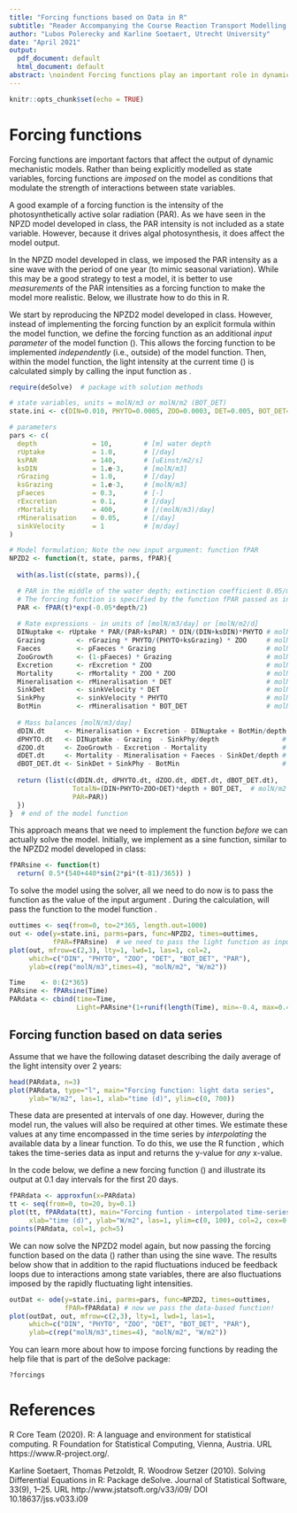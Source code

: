 ```yaml
---
title: "Forcing functions based on Data in R"
subtitle: "Reader Accompanying the Course Reaction Transport Modelling in the Hydrosphere"
author: "Lubos Polerecky and Karline Soetaert, Utrecht University"
date: "April 2021"
output:
  pdf_document: default
  html_document: default
abstract: \noindent Forcing functions play an important role in dynamic models. Here we show how to implement in R a forcing function that is based on a time-series data set rather than an explicit function of time. We illustrate this using the NPZD model, where we impose interpolated time-series measurements of light intensity as the forcing function modulating photosynthetic nitrogen uptake by phytoplankton.
---
```


```r
knitr::opts_chunk$set(echo = TRUE)
```

# Forcing functions

Forcing functions are important factors that affect the output of dynamic mechanistic models. Rather than being explicitly modelled as state variables, forcing functions are *imposed* on the model as conditions that modulate the strength of interactions between state variables. 

A good example of a forcing function is the intensity of the photosynthetically active solar radiation (PAR). As we have seen in the NPZD model developed in class, the PAR intensity is not included as a state variable. However, because it drives algal photosynthesis, it does affect the model output.

In the NPZD model developed in class, we imposed the PAR intensity as a sine wave with the period of one year (to mimic seasonal variation). While this may be a good strategy to test a model, it is better to use *measurements* of the PAR intensities as a forcing function to make the model more realistic. Below, we illustrate how to do this in R. 

We start by reproducing the NPZD2 model developed in class. However, instead of implementing the forcing function by an explicit formula within the model function, we define the forcing function as an additional *input parameter* of the model function (\texttt{fPAR}). This allows the forcing function to be implemented *independently* (i.e., outside) of the model function. Then, within the model function, the light intensity at the current time (\texttt{t}) is calculated simply by calling the input function as \texttt{fPAR(t)}.

```r
require(deSolve)  # package with solution methods

# state variables, units = molN/m3 or molN/m2 (BOT_DET)
state.ini <- c(DIN=0.010, PHYTO=0.0005, ZOO=0.0003, DET=0.005, BOT_DET=0.005) 

# parameters
pars <- c(
  depth              = 10,        # [m] water depth
  rUptake            = 1.0,       # [/day]
  ksPAR              = 140,       # [uEinst/m2/s]
  ksDIN              = 1.e-3,     # [molN/m3]
  rGrazing           = 1.0,       # [/day]
  ksGrazing          = 1.e-3,     # [molN/m3]
  pFaeces            = 0.3,       # [-]
  rExcretion         = 0.1,       # [/day]
  rMortality         = 400,       # [/(molN/m3)/day]
  rMineralisation    = 0.05,      # [/day]
  sinkVelocity       = 1          # [m/day]
)

# Model formulation; Note the new input argument: function fPAR
NPZD2 <- function(t, state, parms, fPAR){
  
  with(as.list(c(state, parms)),{

  # PAR in the middle of the water depth; extinction coefficient 0.05/m
  # The forcing function is specified by the function fPAR passed as input!
  PAR <- fPAR(t)*exp(-0.05*depth/2)
    
  # Rate expressions - in units of [molN/m3/day] or [molN/m2/d]
  DINuptake <- rUptake * PAR/(PAR+ksPAR) * DIN/(DIN+ksDIN)*PHYTO # molN/m3/d
  Grazing        <- rGrazing * PHYTO/(PHYTO+ksGrazing) * ZOO     # molN/m3/d
  Faeces         <- pFaeces * Grazing                            # molN/m3/d
  ZooGrowth      <- (1-pFaeces) * Grazing                        # molN/m3/d
  Excretion      <- rExcretion * ZOO                             # molN/m3/d
  Mortality      <- rMortality * ZOO * ZOO                       # molN/m3/d
  Mineralisation <- rMineralisation * DET                        # molN/m3/d
  SinkDet        <- sinkVelocity * DET                           # molN/m2/d !
  SinkPhy        <- sinkVelocity * PHYTO                         # molN/m2/d !
  BotMin         <- rMineralisation * BOT_DET                    # molN/m2/d !
    
  # Mass balances [molN/m3/day]
  dDIN.dt     <- Mineralisation + Excretion - DINuptake + BotMin/depth # molN/m3/d
  dPHYTO.dt   <- DINuptake - Grazing  - SinkPhy/depth                # molN/m3/d
  dZOO.dt     <- ZooGrowth - Excretion - Mortality                   # molN/m3/d
  dDET.dt     <- Mortality - Mineralisation + Faeces - SinkDet/depth # molN/m3/d
  dBOT_DET.dt <- SinkDet + SinkPhy - BotMin                          # molN/m2/d !
    
  return (list(c(dDIN.dt, dPHYTO.dt, dZOO.dt, dDET.dt, dBOT_DET.dt),
                TotalN=(DIN+PHYTO+ZOO+DET)*depth + BOT_DET,  # molN/m2
                PAR=PAR))
  })
}  # end of the model function
```

This approach means that we need to implement the function \texttt{fPAR} *before* we can actually solve the model. Initially, we implement \texttt{fPAR} as a sine function, similar to the NPZD2 model developed in class:

```r
fPARsine <- function(t) 
  return( 0.5*(540+440*sin(2*pi*(t-81)/365)) )
```

To solve the model using the \texttt{ode} solver, all we need to do now is to pass the \texttt{fPARsine} function as the value of the input argument \texttt{fPAR}. During the calculation, \texttt{ode} will pass the \texttt{fPARsine} function to the model function \texttt{NPZD2}.

```r
outtimes <- seq(from=0, to=2*365, length.out=1000)  
out <- ode(y=state.ini, parms=pars, func=NPZD2, times=outtimes, 
           fPAR=fPARsine)  # we need to pass the light function as input!
plot(out, mfrow=c(2,3), lty=1, lwd=1, las=1, col=2,
     which=c("DIN", "PHYTO", "ZOO", "DET", "BOT_DET", "PAR"), 
     ylab=c(rep("molN/m3",times=4), "molN/m2", "W/m2"))
``` 

```r
Time    <- 0:(2*365)
PARsine <- fPARsine(Time)
PARdata <- cbind(time=Time, 
                 Light=PARsine*(1+runif(length(Time), min=-0.4, max=0.4)))
```

## Forcing function based on data series

Assume that we have the following dataset describing the daily average of the light intensity over 2 years:

```r
head(PARdata, n=3)
plot(PARdata, type="l", main="Forcing function: light data series",
     ylab="W/m2", las=1, xlab="time (d)", ylim=c(0, 700))
```

These data are presented at intervals of one day. However, during the model run, the values will also be required at other times.\footnote{The solvers from the deSolve package dynamically adapt the time step, so it is impossible to know in advance at which times the value of the forcing function will be required.} We estimate these values at any time encompassed in the time series by *interpolating* the available data by a linear function. To do this, we use the R function \texttt{approxfun}, which takes the time-series data as input and returns the y-value for *any* x-value.

In the code below, we define a new forcing function (\texttt{fPARdata}) and illustrate its output at 0.1 day intervals for the first 20 days.

```r
fPARdata <- approxfun(x=PARdata)
tt <- seq(from=0, to=20, by=0.1)
plot(tt, fPARdata(tt), main="Forcing funtion - interpolated time-series", 
     xlab="time (d)", ylab="W/m2", las=1, ylim=c(0, 100), col=2, cex=0.5)
points(PARdata, col=1, pch=5)
```

We can now solve the NPZD2 model again, but now passing the forcing function based on the data (\texttt{fPARdata}) rather than using the sine wave. The results below show that in addition to the rapid fluctuations induced be feedback loops due to interactions among state variables, there are also fluctuations imposed by the rapidly fluctuating light intensities.

```r
outDat <- ode(y=state.ini, parms=pars, func=NPZD2, times=outtimes,
              fPAR=fPARdata) # now we pass the data-based function!
plot(outDat, out, mfrow=c(2,3), lty=1, lwd=1, las=1,
     which=c("DIN", "PHYTO", "ZOO", "DET", "BOT_DET", "PAR"), 
     ylab=c(rep("molN/m3",times=4), "molN/m2", "W/m2"))
```

You can learn more about how to impose forcing functions by reading the help file that is part of the deSolve package:

```{}
?forcings
```

# References

R Core Team (2020). R: A language and environment for statistical computing. R Foundation for Statistical Computing, Vienna, Austria. URL https://www.R-project.org/.
  
Karline Soetaert, Thomas Petzoldt, R. Woodrow Setzer (2010). Solving
  Differential Equations in R: Package deSolve. Journal of Statistical Software,
  33(9), 1--25. URL http://www.jstatsoft.org/v33/i09/ DOI 10.18637/jss.v033.i09
  
